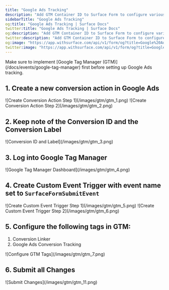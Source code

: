 ```yaml
---
title: "Google Ads Tracking"
description: "Add GTM Container ID to Surface Form to configure various marketing tags from a single place"
sidebarTitle: "Google Ads Tracking"
og:title: "Google Ads Tracking | Surface Docs"
twitter:title: "Google Ads Tracking | Surface Docs"
og:description: "Add GTM Container ID to Surface Form to configure various marketing tags from a single place"
twitter:description: "Add GTM Container ID to Surface Form to configure various marketing tags from a single place"
og:image: "https://app.withsurface.com/api/v1/form/og?title=Google%20Ads%20Tracking"
twitter:image: "https://app.withsurface.com/api/v1/form/og?title=Google%20Ads%20Tracking"
---
```


<Warning>
Make sure to implement [Google Tag Manager (GTM)](/docs/events/google-tag-manager) first before setting up Google Ads tracking.
</Warning>

## 1. Create a new conversion action in Google Ads

<Columns cols={2}>
<Frame>
![Create Conversion Action Step 1](/images/gtm/gtm_1.png)
</Frame>

<Frame>
![Create Conversion Action Step 2](/images/gtm/gtm_2.png)
</Frame>
</Columns>

## 2. Keep note of the Conversion ID and the Conversion Label

<Frame>
![Conversion ID and Label](/images/gtm/gtm_3.png)
</Frame>

## 3. Log into Google Tag Manager

<Frame>
![Google Tag Manager Dashboard](/images/gtm/gtm_4.png)
</Frame>

## 4. Create Custom Event Trigger with event name set to `SurfaceFormSubmitEvent`

<Columns cols={2}>
<Frame>
![Create Custom Event Trigger Step 1](/images/gtm/gtm_5.png)
</Frame>

<Frame>
![Create Custom Event Trigger Step 2](/images/gtm/gtm_6.png)
</Frame>
</Columns>

## 5. Configure the following tags in GTM:

1. Conversion Linker
2. Google Ads Conversion Tracking

<Frame>
![Configure GTM Tags](/images/gtm/gtm_7.png)
</Frame>

## 6. Submit all Changes

<Frame>
![Submit Changes](/images/gtm/gtm_11.png)
</Frame>
